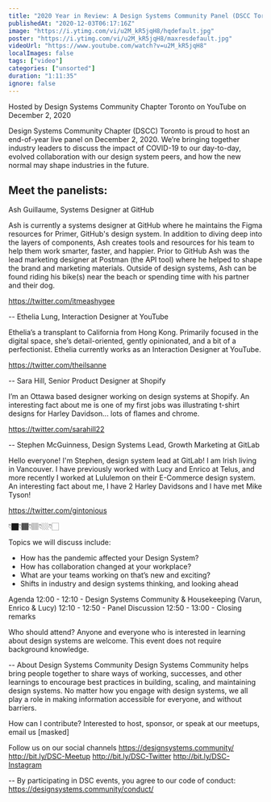```yaml
---
title: "2020 Year in Review: A Design Systems Community Panel (DSCC Toronto)"
publishedAt: "2020-12-03T06:17:16Z"
image: "https://i.ytimg.com/vi/u2M_kR5jqH8/hqdefault.jpg"
poster: "https://i.ytimg.com/vi/u2M_kR5jqH8/maxresdefault.jpg"
videoUrl: "https://www.youtube.com/watch?v=u2M_kR5jqH8"
localImages: false
tags: ["video"]
categories: ["unsorted"]
duration: "1:11:35"
ignore: false
---
```

Hosted by Design Systems Community Chapter Toronto
on YouTube
on December 2, 2020

Design Systems Community Chapter (DSCC) Toronto is proud to host an end-of-year live panel on December 2, 2020. We’re bringing together industry leaders to discuss the impact of COVID-19 to our day-to-day, evolved collaboration with our design system peers, and how the new normal may shape industries in the future.

Meet the panelists:
--
Ash Guillaume, Systems Designer at GitHub

Ash is currently a systems designer at GitHub where he maintains the Figma resources for Primer, GitHub's design system. In addition to diving deep into the layers of components, Ash creates tools and resources for his team to help them work smarter, faster, and happier. Prior to GitHub Ash was the lead marketing designer at Postman (the API tool) where he helped to shape the brand and marketing materials.
Outside of design systems, Ash can be found riding his bike(s) near the beach or spending time with his partner and their dog.

https://twitter.com/itmeashygee

--
Ethelia Lung, Interaction Designer at YouTube

Ethelia’s a transplant to California from Hong Kong. Primarily focused in the digital space, she’s detail-oriented, gently opinionated, and a bit of a perfectionist. Ethelia currently works as an Interaction Designer at YouTube.

https://twitter.com/theilsanne

--
Sara Hill, Senior Product Designer at Shopify

I’m an Ottawa based designer working on design systems at Shopify. An interesting fact about me is one of my first jobs was illustrating t-shirt designs for Harley Davidson... lots of flames and chrome.

https://twitter.com/sarahill22

--
Stephen McGuinness, Design Systems Lead, Growth Marketing at GitLab

Hello everyone! I'm Stephen, design system lead at GitLab! I am Irish living in Vancouver. I have previously worked with Lucy and Enrico at Telus, and more recently I worked at Lululemon on their E-Commerce design system. An interesting fact about me, I have 2 Harley Davidsons and I have met Mike Tyson!

https://twitter.com/gintonious

👇🏿👇🏾👇🏽👇🏼👇🏻

Topics we will discuss include:
- How has the pandemic affected your Design System?
- How has collaboration changed at your workplace?
- What are your teams working on that’s new and exciting?
- Shifts in industry and design systems thinking, and looking ahead

Agenda
12:00 - 12:10 - Design Systems Community & Housekeeping (Varun, Enrico & Lucy)
12:10 - 12:50 - Panel Discussion
12:50 - 13:00 - Closing remarks

Who should attend?
Anyone and everyone who is interested in learning about design systems are welcome. This event does not require background knowledge.

--
About Design Systems Community
Design Systems Community helps bring people together to share ways of working, successes, and other learnings to encourage best practices in building, scaling, and maintaining design systems. No matter how you engage with design systems, we all play a role in making information accessible for everyone, and without barriers.

How can I contribute?
Interested to host, sponsor, or speak at our meetups, email us [masked]

Follow us on our social channels
https://designsystems.community/
http://bit.ly/DSC-Meetup
http://bit.ly/DSC-Twitter
http://bit.ly/DSC-Instagram

--
By participating in DSC events, you agree to our code of conduct: https://designsystems.community/conduct/
